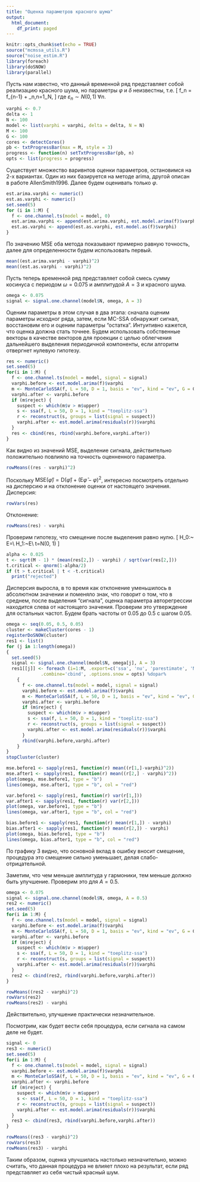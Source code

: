 ```yaml
---
title: "Оценка параметров красного шума"
output:
  html_document:
    df_print: paged
---
```


```r
knitr::opts_chunk$set(echo = TRUE)
source("mcmssa_utils.R")
source("noise_estim.R")
library(foreach)
library(doSNOW)
library(parallel)
```

Пусть нам известно, что данный временной ряд представляет собой реализацию красного шума, но параметры $\varphi$ и $\delta$ неизвестны, т.е.
\[
f_n = \varphi f_{n-1} + \delta\varepsilon_n,\quad n=1,\ldots,N,
\]
где $\varepsilon_n\sim N(0, 1)\; \forall n$.
```r
varphi <- 0.7
delta <- 1
N <- 100
model <- list(varphi = varphi, delta = delta, N = N)
M <- 100
G <- 100
cores <- detectCores()
pb <- txtProgressBar(max = M, style = 3)
progress <- function(n) setTxtProgressBar(pb, n)
opts <- list(progress = progress)
```
Существует множество варивнтов оценки параметров, остановимся на 2-х вариантах. Один из них базируется на методе arima, другой описан в работе AllenSmith1996. Далее будем оценивать только $\varphi$.
```r
est.arima.varphi <- numeric()
est.as.varphi <- numeric()
set.seed(5)
for (i in 1:M) {
  f <- one.channel.ts(model = model, 0)
  est.arima.varphi <- append(est.arima.varphi, est.model.arima(f)$varphi)
  est.as.varphi <- append(est.as.varphi, est.model.as(f)$varphi)
}
```
По значению MSE оба метода показывают примерно равную точность, далее для определенности будем использовать первый.
```r
mean((est.arima.varphi - varphi)^2)
mean((est.as.varphi - varphi)^2)
```
Пусть теперь временной ряд представляет собой смесь сумму косинуса с периодом $\omega=0.075$ и амплитудой $A=3$ и красного шума. 
```r
omega <- 0.075
signal <- signal.one.channel(model$N, omega, A = 3)
```
Оценим параметры в этом случая в два этапа: сначала оценим параметры исходног ряда, затем, если MC-SSA обнаружит сигнал, восстановим его и оценим параметры "остатка". Интуитивно кажется, что оценка должна стать точнее. Будем использовать собственные векторы в качестве векторов для проекции с целью облегчения дальнейшего выделения периодичной компоненты, если алгоритм отвергнет нулевую гипотезу.
```r
res <- numeric()
set.seed(5)
for(i in 1:M) {
  f <- one.channel.ts(model = model, signal = signal)
  varphi.before <- est.model.arima(f)$varphi
  m <- MonteCarloSSA(f, L = 50, D = 1, basis = "ev", kind = "ev", G = G, level.conf = 0.975)
  varphi.after <- varphi.before
  if (m$reject) {
    suspect <- which(m$v > m$upper)
    s <- ssa(f, L = 50, D = 1, kind = "toeplitz-ssa")
    r <- reconstruct(s, groups = list(signal = suspect))
    varphi.after <- est.model.arima(residuals(r))$varphi
  }
  res <- cbind(res, rbind(varphi.before,varphi.after))
}
```
Как видно из значений MSE, выделение сигнала, действительно положительно повлияло на точность оценненного параметра.
```r
rowMeans((res - varphi)^2)
```
Поскольку $\mathsf{MSE}(\hat\varphi)=\mathsf D(\hat\varphi) + (\mathsf E\hat\varphi -\varphi)^2$, интересно посмотреть отдельно на дисперсию и на отклонение оценки от настоящего значения.
Дисперсия:
```r
rowVars(res)
```
Отклонение:
```r
rowMeans(res) - varphi
```
Проверим гипотезу, что смещение после выделения равно нулю.
\[
H_0:~ \mathsf E\hat\varphi=\varphi\\
H_1:~\mathsf E\hat\varphi\ne\varphi\\
t=\frac{\sqrt{n-1}(\overline{\hat\varphi}-\varphi)}{s}\to N(0, 1)
\]
```r
alpha <- 0.025
t <- sqrt(M - 1) * (mean(res[2,]) - varphi) / sqrt(var(res[2,]))
t.critical <- qnorm(1-alpha/2)
if (t > t.critical | t < -t.critical)
  print("rejected")
```
Дисперсия выросла, в то время как отклонение уменьшилось в абсолютном значении и поменяло знак, что говорит о том, что в среднем, после выделения "сигнала", оценка параметра авторегрессии находится слева от настоящего значения. Проверим это утверждение для остальных частот. Будем брать частоты от $0.05$ до $0.5$ с шагом $0.05$. 
```r
omega <- seq(0.05, 0.5, 0.05)
cluster <- makeCluster(cores - 1)
registerDoSNOW(cluster)
res1 <- list()
for (j in 1:length(omega))
{
  set.seed(5)
  signal <- signal.one.channel(model$N, omega[j], A = 3)
  res1[[j]] <- foreach (i=1:M, .export=c('ssa', 'nu', 'parestimate', 'Norm', 'rowQuantiles', 'reconstruct'),
             .combine='cbind', .options.snow = opts) %dopar%
    {
      f <- one.channel.ts(model = model, signal = signal)
      varphi.before <- est.model.arima(f)$varphi
      m <- MonteCarloSSA(f, L = 50, D = 1, basis = "ev", kind = "ev", G = G, level.conf = 0.975)
      varphi.after <- varphi.before
      if (m$reject) {
        suspect <- which(m$v > m$upper)
        s <- ssa(f, L = 50, D = 1, kind = "toeplitz-ssa")
        r <- reconstruct(s, groups = list(signal = suspect))
        varphi.after <- est.model.arima(residuals(r))$varphi
      }
      rbind(varphi.before,varphi.after)
    }
}
stopCluster(cluster)
```

```r
mse.before1 <- sapply(res1, function(r) mean((r[1,]-varphi)^2))
mse.after1 <- sapply(res1, function(r) mean((r[2,] - varphi)^2))
plot(omega, mse.before1, type = "b")
lines(omega, mse.after1, type = "b", col = "red")
```

```r
var.before1 <- sapply(res1, function(r) var(r[1,]))
var.after1 <- sapply(res1, function(r) var(r[2,]))
plot(omega, var.before1, type = "b")
lines(omega, var.after1, type = "b", col = "red")
```

```r
bias.before1 <- sapply(res1, function(r) mean(r[1,]) - varphi)
bias.after1 <- sapply(res1, function(r) mean(r[2,]) - varphi)
plot(omega, bias.before1, type = "b")
lines(omega, bias.after1, type = "b", col = "red")
```

По графику 3 видно, что основной вклад в ошибку вносит смещение, процедура это смещение сильно уменьшает, делая слабо-отрицательной.

Заметим, что чем меньше амплитуда у гармоники, тем меньше должно быть улучшение. Проверим это для $A=0.5$.
```r
omega <- 0.075
signal <- signal.one.channel(model$N, omega, A = 0.5)
res2 <- numeric()
set.seed(5)
for(i in 1:M) {
  f <- one.channel.ts(model = model, signal = signal)
  varphi.before <- est.model.arima(f)$varphi
  m <- MonteCarloSSA(f, L = 50, D = 1, basis = "ev", kind = "ev", G = G, level.conf = 0.975)
  varphi.after <- varphi.before
  if (m$reject) {
    suspect <- which(m$v > m$upper)
    s <- ssa(f, L = 50, D = 1, kind = "toeplitz-ssa")
    r <- reconstruct(s, groups = list(signal = suspect))
    varphi.after <- est.model.arima(residuals(r))$varphi
  }
  res2 <- cbind(res2, rbind(varphi.before,varphi.after))
}
```

```r
rowMeans((res2 - varphi)^2)
rowVars(res2)
rowMeans(res2) - varphi
```
Действительно, улучшение практически незначительное.

Посмотрим, как будет вести себя процедура, если сигнала на самом деле не будет.
```r
signal <- 0
res3 <- numeric()
set.seed(5)
for(i in 1:M) {
  f <- one.channel.ts(model = model, signal = signal)
  varphi.before <- est.model.arima(f)$varphi
  m <- MonteCarloSSA(f, L = 50, D = 1, basis = "ev", kind = "ev", G = G, level.conf = 0.975)
  varphi.after <- varphi.before
  if (m$reject) {
    suspect <- which(m$v > m$upper)
    s <- ssa(f, L = 50, D = 1, kind = "toeplitz-ssa")
    r <- reconstruct(s, groups = list(signal = suspect))
    varphi.after <- est.model.arima(residuals(r))$varphi
  }
  res3 <- cbind(res3, rbind(varphi.before,varphi.after))
}
```

```r
rowMeans((res3 - varphi)^2)
rowVars(res3)
rowMeans(res3) - varphi
```

Таким образом, оценка улучшилась настолько незначительно, можно считать, что данная процедура не влияет плохо на результат, если ряд представляет из себя чистый красный шум.
